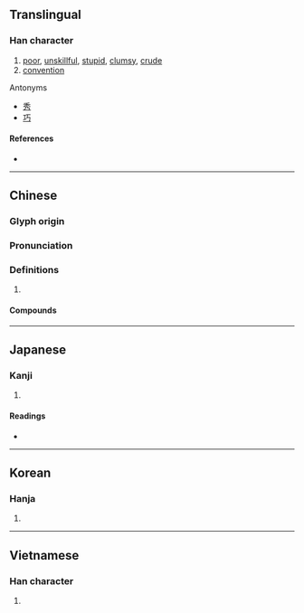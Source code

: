{{character info/new}}
==Translingual==

===Han character===
{{Han char|rn=64|rad=手|as=05|sn=8|four=52072|canj=QUU|ids=⿰扌出}}

# [[poor]], [[unskillful]], [[stupid]], [[clumsy]], [[crude]]
# [[convention]]

;Antonyms
*[[秀]]
*[[巧]]

====References====
* {{Han ref|kx=0426.070|dkj=11965|dj=0775.020|hdz=31860.030|uh=62D9|ud=25305|bh=A9E5|bd=43493}}

----

==Chinese==
{{zh-forms}}

===Glyph origin===
{{Han etym}}

===Pronunciation===
{{zh-pron
|m=拙
|c=zyut3,zyut6
|mn=qz,tw,xm,zz:choat/qz,xm,zz:choah
|mn_note=choat - literary; choah - vernacular
|mc=y
|oc=y
|cat=
}}

===Definitions===
{{zh-hanzi}}

# {{rfdef|zh}}

====Compounds====
{{zh-der|勤能補拙|口拙|古拙|命乖運拙|大巧若拙|守拙|將勤補拙|工拙|巧拙|弄巧反拙|弄巧成拙|心勞日拙|心拙口夯|心拙口笨|愚拙|才疏計拙|拙作|拙劣|拙口笨腮|拙口鈍腮|拙口鈍辭|拙夫|拙實|拙於言辭|拙樸|拙澀|拙物|拙病|拙目|拙眼|拙笨|拙筆|拙荊|拙著|拙見|拙計|時乖運拙|樸拙|犯拙|獻拙|百拙千醜|眼拙|稚拙|笨口拙舌|笨嘴拙腮|笨拙|老拙|藏拙|蚩拙|計窮途拙|辭巧理拙|迂拙|運拙時乖|運拙時艱|避賢謝拙|養拙|鳩拙}}

----

==Japanese==

===Kanji===
{{ja-kanji|grade=c|rs=手05}}

# {{defn|lang=ja|sort=手05}}

====Readings====
* {{ja-readings|goon=[[せち]] (sechi)|kanon=[[せつ]] (setsu)|kun=[[つたない]] (tsutanai), [[まずい]] (mazui)}}

----

==Korean==

===Hanja===
{{ko-hanja|hangeul=졸|eumhun=|rv=jol|mr=chol|y=col}}

# {{defn|lang=ko|sort=手05}}

----

==Vietnamese==

===Han character===
{{vi-hantu|[[chút]], [[choắt]], [[chuyết]], [[sụt]], [[trút]], [[choét]], [[chót]], [[đúc]], [[nhốt]], [[suốt]]|rs=手05}}

# {{defn|lang=vi|sort=手05}}